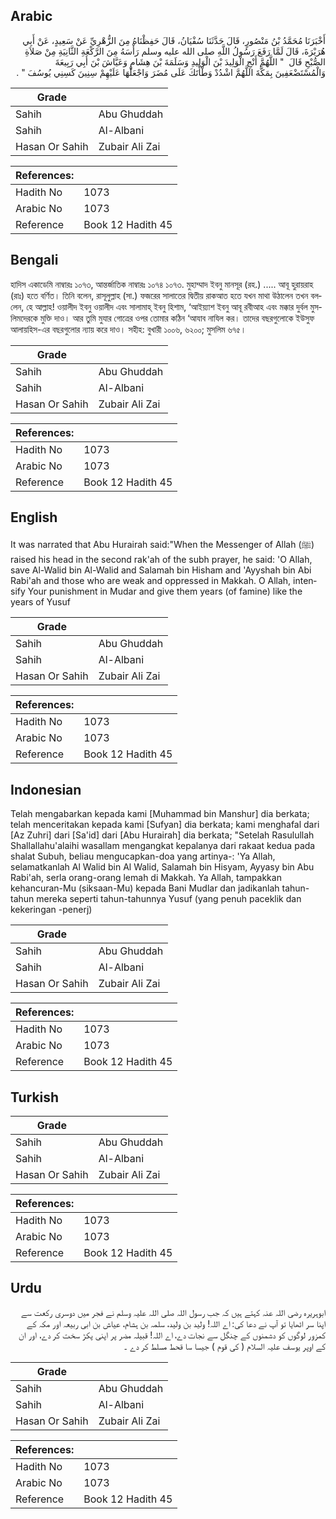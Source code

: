 ## Arabic


<div dir="rtl" lang="ar" style={{fontSize:'larger',backgroundColor:'#f8f9fa',padding:20}}>
أَخْبَرَنَا مُحَمَّدُ بْنُ مَنْصُورٍ، قَالَ حَدَّثَنَا سُفْيَانُ، قَالَ حَفِظْنَاهُ مِنَ الزُّهْرِيِّ عَنْ سَعِيدٍ، عَنْ أَبِي هُرَيْرَةَ، قَالَ لَمَّا رَفَعَ رَسُولُ اللَّهِ صلى الله عليه وسلم رَأْسَهُ مِنَ الرَّكْعَةِ الثَّانِيَةِ مِنْ صَلاَةِ الصُّبْحِ قَالَ ‏ "‏ اللَّهُمَّ أَنْجِ الْوَلِيدَ بْنَ الْوَلِيدِ وَسَلَمَةَ بْنَ هِشَامٍ وَعَيَّاشَ بْنَ أَبِي رَبِيعَةَ وَالْمُسْتَضْعَفِينَ بِمَكَّةَ اللَّهُمَّ اشْدُدْ وَطْأَتَكَ عَلَى مُضَرَ وَاجْعَلْهَا عَلَيْهِمْ سِنِينَ كَسِنِي يُوسُفَ ‏"‏ ‏.‏
</div>
<div style={{backgroundColor:'#f8f9fa',padding:20, marginBottom: 10}}><table> <thead> <tr> <th>Grade</th> <th></th> </tr> </thead> <tbody> <tr><td>Sahih</td><td>Abu Ghuddah</td></tr><tr><td>Sahih</td><td>Al-Albani</td></tr><tr><td>Hasan Or Sahih</td><td>Zubair Ali Zai</td></tr></tbody></table><table> <thead> <tr> <th>References:</th> <th></th> </tr> </thead> <tbody><tr><td>Hadith No</td><td>1073</td></tr><tr><td>Arabic No</td><td>1073</td></tr><tr><td>Reference</td><td>Book 12 Hadith 45</td></tr></tbody></table></div>

## Bengali


<div dir="ltr" lang="bn" style={{fontSize:'larger',backgroundColor:'#f8f9fa',padding:20}}>
হাদিস একাডেমি নাম্বারঃ ১০৭৩, আন্তর্জাতিক নাম্বারঃ ১০৭৪ ১০৭৩. মুহাম্মাদ ইবনু মানসূর (রহ.) ..... আবূ হুরায়রাহ (রাঃ) হতে বর্ণিত। তিনি বলেন, রাসূলুল্লাহ (সা.) ফজরের সালাতের দ্বিতীয় রাকআত হতে যখন মাথা উঠালেন তখন বললেন, হে আল্লাহ! ওয়ালীদ ইবনু ওয়ালীদ এবং সালামাহ্ ইবনু হিশাম, ‘আইয়্যাশ ইবনু আবূ রবীআহ এবং মক্কার দুর্বল মুসলিমদেরকে মুক্তি দাও। আর তুমি মুযার গোত্রের ওপর তোমার কঠিন ‘আযাব নাযিল কর। তাদের বছরগুলোকে ইউসুফ আলায়হিস-এর বছরগুলোর ন্যায় করে দাও। সহীহ: বুখারী ১০০৬, ৬২০০; মুসলিম ৬৭৫।
</div>
<div style={{backgroundColor:'#f8f9fa',padding:20, marginBottom: 10}}><table> <thead> <tr> <th>Grade</th> <th></th> </tr> </thead> <tbody> <tr><td>Sahih</td><td>Abu Ghuddah</td></tr><tr><td>Sahih</td><td>Al-Albani</td></tr><tr><td>Hasan Or Sahih</td><td>Zubair Ali Zai</td></tr></tbody></table><table> <thead> <tr> <th>References:</th> <th></th> </tr> </thead> <tbody><tr><td>Hadith No</td><td>1073</td></tr><tr><td>Arabic No</td><td>1073</td></tr><tr><td>Reference</td><td>Book 12 Hadith 45</td></tr></tbody></table></div>

## English


<div dir="ltr" lang="en" style={{fontSize:'larger',backgroundColor:'#f8f9fa',padding:20}}>
It was narrated that Abu Hurairah said:"When the Messenger of Allah (ﷺ) raised his head in the second rak'ah of the subh prayer, he said: 'O Allah, save Al-Walid bin Al-Walid and Salamah bin Hisham and 'Ayyshah bin Abi Rabi'ah and those who are weak and oppressed in Makkah. O Allah, intensify Your punishment in Mudar and give them years (of famine) like the years of Yusuf
</div>
<div style={{backgroundColor:'#f8f9fa',padding:20, marginBottom: 10}}><table> <thead> <tr> <th>Grade</th> <th></th> </tr> </thead> <tbody> <tr><td>Sahih</td><td>Abu Ghuddah</td></tr><tr><td>Sahih</td><td>Al-Albani</td></tr><tr><td>Hasan Or Sahih</td><td>Zubair Ali Zai</td></tr></tbody></table><table> <thead> <tr> <th>References:</th> <th></th> </tr> </thead> <tbody><tr><td>Hadith No</td><td>1073</td></tr><tr><td>Arabic No</td><td>1073</td></tr><tr><td>Reference</td><td>Book 12 Hadith 45</td></tr></tbody></table></div>

## Indonesian


<div dir="ltr" lang="id" style={{fontSize:'larger',backgroundColor:'#f8f9fa',padding:20}}>
Telah mengabarkan kepada kami [Muhammad bin Manshur] dia berkata; telah menceritakan kepada kami [Sufyan] dia berkata; kami menghafal dari [Az Zuhri] dari [Sa'id] dari [Abu Hurairah] dia berkata; "Setelah Rasulullah Shallallahu'alaihi wasallam mengangkat kepalanya dari rakaat kedua pada shalat Subuh, beliau mengucapkan-doa yang artinya-: 'Ya Allah, selamatkanlah Al Walid bin Al Walid, Salamah bin Hisyam, Ayyasy bin Abu Rabi'ah, serla orang-orang lemah di Makkah. Ya Allah, tampakkan kehancuran-Mu (siksaan-Mu) kepada Bani Mudlar dan jadikanlah tahun-tahun mereka seperti tahun-tahunnya Yusuf (yang penuh paceklik dan kekeringan -penerj)
</div>
<div style={{backgroundColor:'#f8f9fa',padding:20, marginBottom: 10}}><table> <thead> <tr> <th>Grade</th> <th></th> </tr> </thead> <tbody> <tr><td>Sahih</td><td>Abu Ghuddah</td></tr><tr><td>Sahih</td><td>Al-Albani</td></tr><tr><td>Hasan Or Sahih</td><td>Zubair Ali Zai</td></tr></tbody></table><table> <thead> <tr> <th>References:</th> <th></th> </tr> </thead> <tbody><tr><td>Hadith No</td><td>1073</td></tr><tr><td>Arabic No</td><td>1073</td></tr><tr><td>Reference</td><td>Book 12 Hadith 45</td></tr></tbody></table></div>

## Turkish


<div dir="ltr" lang="tr" style={{fontSize:'larger',backgroundColor:'#f8f9fa',padding:20}}>

</div>
<div style={{backgroundColor:'#f8f9fa',padding:20, marginBottom: 10}}><table> <thead> <tr> <th>Grade</th> <th></th> </tr> </thead> <tbody> <tr><td>Sahih</td><td>Abu Ghuddah</td></tr><tr><td>Sahih</td><td>Al-Albani</td></tr><tr><td>Hasan Or Sahih</td><td>Zubair Ali Zai</td></tr></tbody></table><table> <thead> <tr> <th>References:</th> <th></th> </tr> </thead> <tbody><tr><td>Hadith No</td><td>1073</td></tr><tr><td>Arabic No</td><td>1073</td></tr><tr><td>Reference</td><td>Book 12 Hadith 45</td></tr></tbody></table></div>

## Urdu


<div dir="rtl" lang="ur" style={{fontSize:'larger',backgroundColor:'#f8f9fa',padding:20}}>
ابوہریرہ رضی اللہ عنہ کہتے ہیں کہ جب رسول اللہ صلی اللہ علیہ وسلم نے فجر میں دوسری رکعت سے اپنا سر اٹھایا تو آپ نے دعا کی: اے اللہ! ولید بن ولید، سلمہ بن ہشام، عیاش بن ابی ربیعہ اور مکہ کے کمزور لوگوں کو دشمنوں کے چنگل سے نجات دے، اے اللہ! قبیلہ مضر پر اپنی پکڑ سخت کر دے، اور ان کے اوپر یوسف علیہ السلام ( کی قوم ) جیسا سا قحط مسلط کر دے ۔
</div>
<div style={{backgroundColor:'#f8f9fa',padding:20, marginBottom: 10}}><table> <thead> <tr> <th>Grade</th> <th></th> </tr> </thead> <tbody> <tr><td>Sahih</td><td>Abu Ghuddah</td></tr><tr><td>Sahih</td><td>Al-Albani</td></tr><tr><td>Hasan Or Sahih</td><td>Zubair Ali Zai</td></tr></tbody></table><table> <thead> <tr> <th>References:</th> <th></th> </tr> </thead> <tbody><tr><td>Hadith No</td><td>1073</td></tr><tr><td>Arabic No</td><td>1073</td></tr><tr><td>Reference</td><td>Book 12 Hadith 45</td></tr></tbody></table></div>